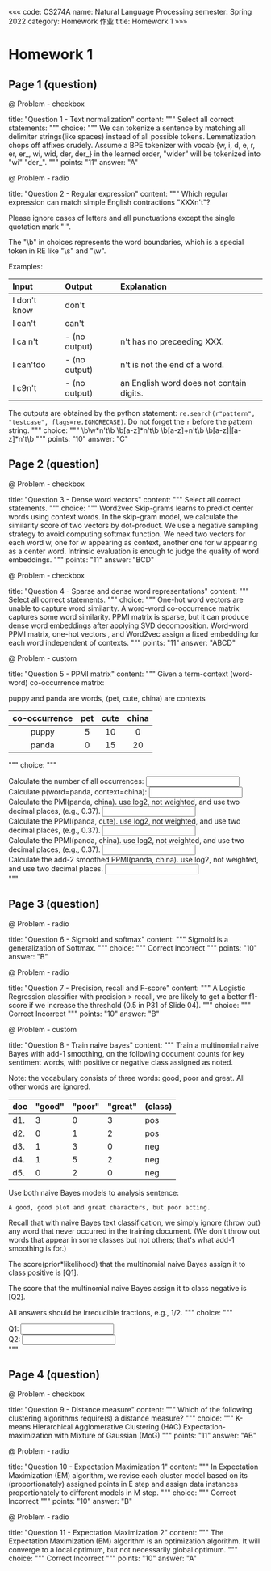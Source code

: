 «««
code: CS274A
name: Natural Language Processing
semester: Spring 2022
category: Homework 作业
title: Homework 1
»»»

# Homework 1

## Page 1 (question)

@ Problem - checkbox

title: "Question 1 - Text normalization"
content: """
Select all correct statements:
"""
choice: """
We can tokenize a sentence by matching all delimiter strings(like spaces) instead of all possible tokens.
Lemmatization chops off affixes crudely.
Assume a BPE tokenizer with vocab {w, i, d, e, r, er, er_, wi, wid, der, der_} in the learned order, "wider" will be tokenized into "wi" "der_".
"""
points: "11"
answer: "A"


@ Problem - radio

title: "Question 2 - Regular expression"
content: """
Which regular expression can match simple English contractions "XXXn't"?

Please ignore cases of letters and all punctuations except the single quotation mark "'".

The "\b" in choices represents the word boundaries, which is a special token in RE like "\s" and "\w".

Examples:  

|Input|Output|Explanation|
|:--|:--|:--|
|I don't know|don't| |
|I can't|can't| |
|I ca n't|- (no output)|n't has no preceeding XXX.|
|I can'tdo|- (no output)|n't is not the end of a word.|
|I c9n't|- (no output)|an English word does not contain digits.|

The outputs are obtained by the python statement: `re.search(r"pattern", "testcase", flags=re.IGNORECASE)`. Do not forget the `r` before the pattern string.
"""
choice: """
\b\w*n't\b
\b[a-z]*n't\b
\b[a-z]+n't\b
\b[a-z]|[a-z]*n't\b
"""
points: "10"
answer: "C"


## Page 2 (question)

@ Problem - checkbox

title: "Question 3 - Dense word vectors"
content: """
Select all correct statements.
"""
choice: """
Word2vec Skip-grams learns to predict center words using context words.
In the skip-gram model, we calculate the similarity score of two vectors by dot-product.
We use a negative sampling strategy to avoid computing softmax function.
We need two vectors for each word w, one for w appearing as context, another one for w appearing as a center word.
Intrinsic evaluation is enough to judge the quality of word embeddings.
"""
points: "11"
answer: "BCD"



@ Problem - checkbox

title: "Question 4 - Sparse and dense word representations"
content: """
Select all correct statements.
"""
choice: """
One-hot word vectors are unable to capture word similarity.
A word-word co-occurrence matrix captures some word similarity.
PPMI matrix is sparse, but it can produce dense word embeddings after applying SVD decomposition.
Word-word PPMI matrix, one-hot vectors , and Word2vec assign a fixed embedding for each word independent of contexts.
"""
points: "11"
answer: "ABCD"


@ Problem - custom

title: "Question 5 - PPMI matrix"
content: """
Given a term-context (word-word) co-occurrence matrix:

puppy and panda are words, (pet, cute, china) are contexts

|co-occurrence|pet|cute|china|
|:--:|:--:|:--:|:--:|
|puppy|5|10|0|
|panda|0|15|20|

"""
choice: """
<div class="question q1 q-text" answer="{'50': 2, '50.00': 2}">
    <p style="display: inline;">Calculate the number of all occurrences: </p>
    <input type="text" name="q1" placeholder="" class="layui-input" style="display: inline;">
    <p class="tick-label" style="display: inline;"></p>
</div>
<div class="question q2 q-text" answer="{'0.4': 2, '0.40': 2}">
    <p style="display: inline;">Calculate p(word=panda, context=china): </p>
    <input type="text" name="q2" placeholder="" class="layui-input" style="display: inline;">
    <p class="tick-label" style="display: inline;"></p>
</div>
<div class="question q3 q-text" answer="{'0.51': 2}">
    <p style="display: inline;">Calculate the PMI(panda, china). use log2, not weighted, and use two decimal places,  (e.g., 0.37). </p>
    <input type="text" name="q3" placeholder="" class="layui-input" style="display: inline;">
    <p class="tick-label" style="display: inline;"></p>
</div>
<div class="question q4 q-text" answer="{'0': 2, '0.00': 2}">
    <p style="display: inline;">Calculate the PPMI(panda, cute). use log2, not weighted, and use two decimal places,  (e.g., 0.37). </p>
    <input type="text" name="q4" placeholder="" class="layui-input" style="display: inline;">
    <p class="tick-label" style="display: inline;"></p>
</div>
<div class="question q5 q-text" answer="{'0.51': 2}">
    <p style="display: inline;">Calculate the PPMI(panda, china). use log2, not weighted, and use two decimal places,  (e.g., 0.37). </p>
    <input type="text" name="q5" placeholder="" class="layui-input" style="display: inline;">
    <p class="tick-label" style="display: inline;"></p>
</div>
<div class="question q6 q-text" answer="{'0.47': 2}">
    <p style="display: inline;">Calculate the add-2 smoothed PPMI(panda, china). use log2, not weighted, and use two decimal places. </p>
    <input type="text" name="q6" placeholder="" class="layui-input" style="display: inline;">
    <p class="tick-label" style="display: inline;"></p>
</div>
"""

## Page 3 (question)

@ Problem - radio

title: "Question 6 - Sigmoid and softmax"
content: """
Sigmoid is a generalization of Softmax.
"""
choice: """
Correct
Incorrect
"""
points: "10"
answer: "B"


@ Problem - radio

title: "Question 7 - Precision, recall and F-score"
content: """
A Logistic Regression classifier with precision > recall, we are likely to get a better f1-score if we increase the threshold (0.5 in P31 of Slide 04).
"""
choice: """
Correct
Incorrect
"""
points: "10"
answer: "B"


@ Problem - custom

title: "Question 8 - Train naive bayes"
content: """
Train a multinomial naive Bayes with add-1 smoothing, on the following document counts for key sentiment words, with positive or negative class assigned as noted.

Note: the vocabulary consists of three words: good, poor and great. All other words are ignored.

|doc|"good"|"poor"|"great"|(class)|
|:--|:--|:--|:--|:--|
|d1.|3|0|3|pos|
|d2.|0|1|2|pos|
|d3.|1|3|0|neg|
|d4.|1|5|2|neg|
|d5.|0|2|0|neg|

Use both naive Bayes models to analysis sentence:

```
A good, good plot and great characters, but poor acting.
```

Recall that with naive Bayes text classification, we simply ignore (throw out) any word that never occurred in the training document. (We don't throw out words that appear in some classes but not others; that's what add-1 smoothing is for.) 

The score(prior*likelihood) that the multinomial naive Bayes assign it to class positive is [Q1].

The score that the multinomial naive Bayes assign it to class negative is [Q2].

All answers should be irreducible fractions, e.g., 1/2.
"""
choice: """
<div class="question q1 q-text" answer="{'1/270': 5}">
    <p style="display: inline;">Q1: </p>
    <input type="text" name="q1" placeholder="" class="layui-input" style="display: inline;">
    <p class="tick-label" style="display: inline;"></p>
</div>
<div class="question q2 q-text" answer="{'891/417605': 5}">
    <p style="display: inline;">Q2: </p>
    <input type="text" name="q2" placeholder="" class="layui-input" style="display: inline;">
    <p class="tick-label" style="display: inline;"></p>
</div>
"""

## Page 4 (question)

@ Problem - checkbox

title: "Question 9 - Distance measure"
content: """
Which of the following clustering algorithms require(s) a distance measure?
"""
choice: """
K-means
Hierarchical Agglomerative Clustering (HAC)
Expectation-maximization with Mixture of Gaussian (MoG)
"""
points: "11"
answer: "AB"


@ Problem - radio

title: "Question 10 - Expectation Maximization 1"
content: """
In Expectation Maximization (EM) algorithm, we revise each cluster model based on its (proportionately) assigned points in E step and assign data instances proportionately to different models in M step.
"""
choice: """
Correct
Incorrect
"""
points: "10"
answer: "B"


@ Problem - radio

title: "Question 11 - Expectation Maximization 2"
content: """
The Expectation Maximization (EM) algorithm is an optimization algorithm. It will converge to a local optimum, but not necessarily global optimum.
"""
choice: """
Correct
Incorrect
"""
points: "10"
answer: "A"
